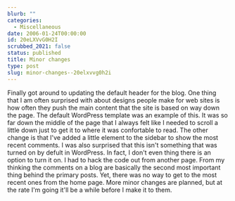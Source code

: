 ```yaml
---
blurb: ""
categories:
  - Miscellaneous
date: 2006-01-24T00:00:00
id: 20eLXVvG0H2I
scrubbed_2021: false
status: published
title: Minor changes
type: post
slug: minor-changes--20elxvvg0h2i
---
```


Finally got around to updating the default header for the blog. One
thing that I am often surprised with about designs people make for
web sites is how often they push the main content that the site is
based on way down the page. The default WordPress template was an
example of this. It was so far down the middle of the page that I
always felt like I needed to scroll a little down just to get it to
where it was confortable to read. The other change is that I've
added a little element to the sidebar to show the most recent
comments. I was also surprised that this isn't something that was
turned on by defult in WordPress. In fact, I don't even thing there
is an option to turn it on. I had to hack the code out from another
page. From my thinking the comments on a blog are basically the
second most important thing behind the primary posts. Yet, there
was no way to get to the most recent ones from the home page. More
minor changes are planned, but at the rate I'm going it'll be a
while before I make it to them.